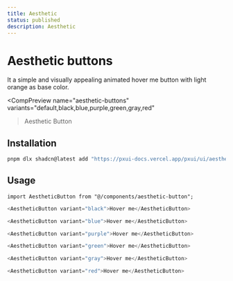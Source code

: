```yaml
---
title: Aesthetic
status: published
description: Aesthetic
---
```


# Aesthetic buttons

It a simple and visually appealing animated hover me button with light orange as base color.

<CompPreview
  name="aesthetic-buttons"
  variants="default,black,blue,purple,green,gray,red"
>Aesthetic Button</CompPreview>

## Installation

```bash
pnpm dlx shadcn@latest add "https://pxui-docs.vercel.app/pxui/ui/aesthetic-button.json"
```

## Usage

```tsx
import AestheticButton from "@/components/aesthetic-button";
```

```js /variant="black"/#v /variant="blue"/#v /variant="purple"/#v /variant="green"/#v /variant="gray"/#v /variant="red"/#v
<AestheticButton variant="black">Hover me</AestheticButton>

<AestheticButton variant="blue">Hover me</AestheticButton>

<AestheticButton variant="purple">Hover me</AestheticButton>

<AestheticButton variant="green">Hover me</AestheticButton>

<AestheticButton variant="gray">Hover me</AestheticButton>

<AestheticButton variant="red">Hover me</AestheticButton>
```

